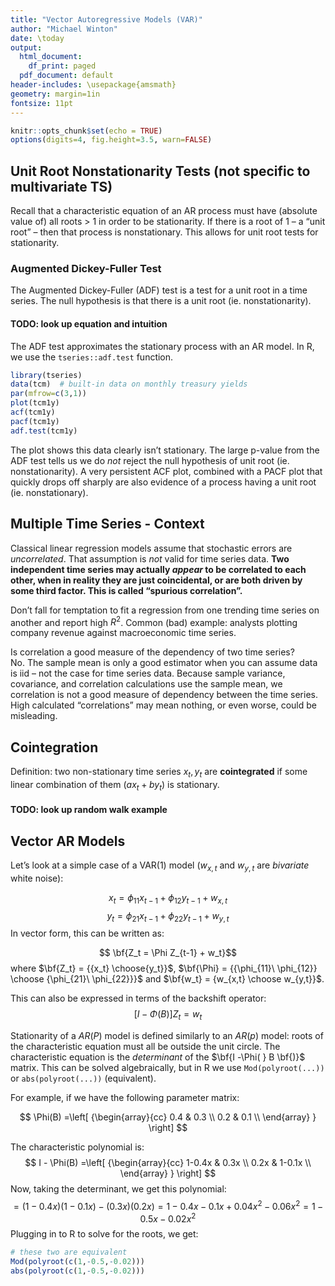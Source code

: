 ```yaml
---
title: "Vector Autoregressive Models (VAR)"
author: "Michael Winton"
date: \today
output:
  html_document:
    df_print: paged
  pdf_document: default
header-includes: \usepackage{amsmath}
geometry: margin=1in
fontsize: 11pt
---
```


```r
knitr::opts_chunk$set(echo = TRUE)
options(digits=4, fig.height=3.5, warn=FALSE)
```

## Unit Root Nonstationarity Tests (not specific to multivariate TS)

Recall that a characteristic equation of an AR process must have (absolute value of) all roots > 1 in order to be stationarity.  If there is a root of 1 -- a "unit root" -- then that process is nonstationary.  This allows for unit root tests for stationarity.

### Augmented Dickey-Fuller Test

The Augmented Dickey-Fuller (ADF) test is a test for a unit root in a time series.  The null hypothesis is that there is a unit root (ie. nonstationarity).

#### TODO: look up equation and intuition

The ADF test approximates the stationary process with an AR model.  In R, we use the `tseries::adf.test` function.

```r
library(tseries)
data(tcm)  # built-in data on monthly treasury yields
par(mfrow=c(3,1))
plot(tcm1y)  
acf(tcm1y)
pacf(tcm1y)
adf.test(tcm1y)
```

The plot shows this data clearly isn't stationary.  The large p-value from the ADF test tells us we do _not_ reject the null hypothesis of unit root (ie. nonstationarity).  A very persistent ACF plot, combined with a PACF plot that quickly drops off sharply are also evidence of a process having a unit root (ie. nonstationary).


## Multiple Time Series - Context

Classical linear regression models assume that stochastic errors are _uncorrelated_.  That assumption is _not_ valid for time series data.  **Two independent time series may actually _appear_ to be correlated to each other, when in reality they are just coincidental, or are both driven by some third factor.  This is called "spurious correlation".**

Don't fall for temptation to fit a regression from one trending time series on another and report high $R^2$.  Common (bad) example: analysts plotting company revenue against macroeconomic time series.

Is correlation a good measure of the dependency of two time series?  No.  The sample mean is only a good estimator when you can assume data is iid -- not the case for time series data.  Because sample variance, covariance, and correlation calculations use the sample mean, we correlation is not a good measure of dependency between the time series.  High calculated "correlations" may mean nothing, or even worse, could be misleading.

## Cointegration

Definition: two non-stationary time series $x_t, y_t$ are **cointegrated** if some linear combination of them ($a x_t + b y_t$) is stationary.

#### TODO: look up random walk example

## Vector AR Models

Let's look at a simple case of a VAR(1) model ($w_{x,t}$ and $w_{y,t}$ are _bivariate_ white noise):

$$ x_t = \phi_{11} x_{t-1} + \phi_{12} y_{t-1} + w_{x,t}$$
$$ y_t = \phi_{21} x_{t-1} + \phi_{22} y_{t-1} + w_{y,t}$$
In vector form, this can be written as:

$$ \bf{Z_t = \Phi Z_{t-1} + w_t}$$
where $\bf{Z_t} = {{x_t} \choose{y_t}}$, $\bf{\Phi} = {{\phi_{11}\ \phi_{12}} \choose {\phi_{21}\ \phi_{22}}}$ and $\bf{w_t} = {w_{x,t} \choose w_{y,t}}$.

This can also be expressed in terms of the backshift operator:
$$[I -\Phi(B)] Z_t =  w_t$$

Stationarity of a $AR(P)$ model is defined similarly to an $AR(p)$ model: roots of the characteristic equation must all be outside the unit circle.  The characteristic equation is the _determinant_ of the $\bf{I -\Phi( } B \bf{)}$ matrix.  This can be solved algebraically, but in R we use `Mod(polyroot(...))` or `abs(polyroot(...))` (equivalent). 

For example, if we have the following parameter matrix:

$$
\Phi(B) =\left[ {\begin{array}{cc}
0.4 & 0.3 \\
0.2 & 0.1 \\
\end{array} } \right]
$$

The characteristic polynomial is:
$$
I - \Phi(B) =\left[ {\begin{array}{cc}
1-0.4x & 0.3x \\
0.2x & 1-0.1x \\
\end{array} } \right]
$$
Now, taking the determinant, we get this polynomial:
$$
= (1-0.4x)(1-0.1x)-(0.3x)(0.2x) = 1 - 0.4x - 0.1x + 0.04x^2 - 0.06x^2 = 1 -0.5x - 0.02 x^2
$$
Plugging in to R to solve for the roots, we get:

```r
# these two are equivalent
Mod(polyroot(c(1,-0.5,-0.02)))
abs(polyroot(c(1,-0.5,-0.02)))
```

